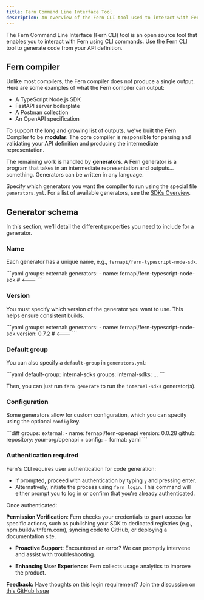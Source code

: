 ```yaml
---
title: Fern Command Line Interface Tool
description: An overview of the Fern CLI tool used to interact with Fern from the command line.
---
```


The Fern Command Line Interface (Fern CLI) tool is an open source tool that enables you to interact with Fern using CLI commands. Use the Fern CLI tool to generate code from your API definition.

## Fern compiler

Unlike most compilers, the Fern compiler does not produce a single output. Here
are some examples of what the Fern compiler can output:

- A TypeScript Node.js SDK
- FastAPI server boilerplate
- A Postman collection
- An OpenAPI specification

To support the long and growing list of outputs, we've built the Fern Compiler
to be **modular**. The core compiler is responsible for parsing and validating
your API definition and producing the intermediate representation.

The remaining work is handled by **generators**. A Fern generator is a program
that takes in an intermediate representation and outputs... something. Generators can be written in any language.

Specify which generators you want the compiler to run using the special file
`generators.yml`. For a list of available generators, see the [SDKs Overview](/sdks/overview).

## Generator schema 

In this section, we'll detail the different properties you need to include for a
generator.

### Name

Each generator has a unique name, e.g., `fernapi/fern-typescript-node-sdk`.

<CodeBlock title="generators.yml">
```yaml
groups:
  external:
    generators:
      - name: fernapi/fern-typescript-node-sdk # <---
```
</CodeBlock>

### Version

You must specify which version of the generator you want to use. This helps
ensure consistent builds.

<CodeBlock title="generators.yml">
```yaml
groups:
  external:
    generators:
      - name: fernapi/fern-typescript-node-sdk
        version: 0.7.2 # <---
```
</CodeBlock>

### Default group

You can also specify a `default-group` in `generators.yml`:

<CodeBlock title="generators.yml">
```yaml
default-group: internal-sdks
groups:
  internal-sdks: ...
```
</CodeBlock>

Then, you can just run `fern generate` to run the `internal-sdks` generator(s).

### Configuration

Some generators allow for custom configuration, which you can specify using the optional `config` key.

<CodeBlock title="generators.yml">
```diff 
 groups:
   external:
       - name: fernapi/fern-openapi
         version: 0.0.28
         github:
           repository: your-org/openapi
+        config:
+          format: yaml
```
</CodeBlock>

### Authentication required

Fern's CLI requires user authentication for code generation:

- If prompted, proceed with authentication by typing `y` and pressing enter.
- Alternatively, initiate the process using `fern login`. This command will either prompt you to log in or confirm that you're already authenticated.

Once authenticated:

**Permission Verification**: Fern checks your credentials to grant access for specific actions, such as publishing your SDK to dedicated registries (e.g., npm.buildwithfern.com), syncing code to GitHub, or deploying a documentation site.

- **Proactive Support**: Encountered an error? We can promptly intervene and assist with troubleshooting.

- **Enhancing User Experience**: Fern collects usage analytics to improve the product.

**Feedback:** Have thoughts on this login requirement? Join the discussion on [this GitHub Issue](https://github.com/fern-api/fern/issues/2003)

